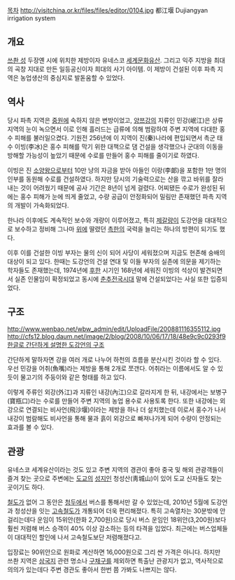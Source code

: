 [[목차]]
http://visitchina.or.kr/files/files/editor/0104.jpg
都江堰
Dujiangyan irrigation system

== 개요 ==
[[쓰촨 성]] 두장옌 시에 위치한 제방이자 유네스코 [[세계문화유산]]. 그리고 익주 지방을 최대의 곡창 지대로 만든 일등공신이자 희대의 사기 아이템. 이 제방이 건설된 이후 파촉 지역은 농업생산의 중심지로 발돋움할 수 있었다.

== 역사 ==
당시 파촉 지역은 [[중원]]에 속하지 않은 변방이었고, [[양쯔강]]의 지류인 민강(岷江)은 상류 지역의 눈이 녹으면서 이로 인해 흘러드는 급류에 의해 범람하여 주변 지역에 다대한 홍수 피해를 불러일으켰다. 기원전 256년에 이 지역이 진(秦)나라에 편입되면서 촉군 태수 이빙(李冰)은 홍수 피해를 막기 위한 대책으로 댐 건설을 생각했으나 군대의 이동을 방해할 가능성이 높았기 때문에 수로를 만들어 홍수 피해를 줄이기로 하였다.

이빙은 진 [[소양왕]]으로부터 10만 냥의 자금을 받아 아들인 이랑(李郞)을 포함한 1만 명의 인부를 동원해 수로를 건설하였다. 하지만 당시의 기술력으로는 산을 깎고 바위를 잘라내는 것이 어려웠기 때문에 공사 기간은 8년이 넘게 걸렸다. 어찌됐든 수로가 완성된 뒤에는 홍수 피해가 눈에 띄게 줄었고, 수량 공급이 안정화되어 밀림만 존재했던 파촉 지역의 개발이 가속화되었다.

한나라 이후에도 계속적인 보수와 개량이 이루어졌고, 특히 [[제갈량]]이 도강언을 대대적으로 보수하고 정비해 그나마 [[위]]에 딸렸던 [[촉한]]의 국력을 늘리는 하나의 방편이 되기도 했다. 

이후 이를 건설한 이빙 부자는 물의 신이 되어 사당이 세워졌으며 지금도 현존해 숭배의 대상이 되고 있다. 한때는 도강언의 건설 연대 및 이들 부자의 실존에 의문을 제기하는 학자들도 존재했는데, 1974년에 [[후한]] 시기인 168년에 세워진 이빙의 석상이 발견되면서 실존 인물임이 확정되었고 동시에 [[춘추전국시대]] 말에 건설되었다는 사실 또한 입증되었다. 

== 구조 ==
http://www.wenbao.net/wbw_admin/edit/UploadFile/200881116355112.jpg
[[http://cfs12.blog.daum.net/image/2/blog/2008/10/06/17/18/48e9c9c0293f9 한글로 간단하게 설명한 도강언의 구조]]

간단하게 말하자면 강을 여러 개로 나누어 하천의 흐름을 분산시킨 것이라 할 수 있다. 우선 민강을 어취(魚嘴)라는 제방을 통해 2개로 쪼갠다. 어취라는 이름에서도 알 수 있듯이 물고기의 주둥이와 같은 형태를 하고 있다. 

이렇게 주류인 외강(外江)과 지류인 내강(內江)으로 갈라지게 한 뒤, 내강에서는 보병구(寶甁口)라는 수로를 만들어 주변 지역의 농업 용수로 사용토록 한다. 또한 내강에는 외강으로 연결되는 비사언(飛沙堰)이라는 제방을 하나 더 설치했는데 이로서 홍수가 나서 내강이 범람해도 비사언을 통해 물과 흙이 외강으로 빠져나가게 되어 수량이 안정되는 효과를 볼 수 있다.

== 관광 == 
유네스코 세계유산이라는 것도 있고 주변 지역의 경관이 좋아 중국 및 해외 관광객들이 즐겨 찾는 곳으로 주변에는 [[도교]]의 [[성지]]인 청성산(靑城山)이 있어 도교 신자들도 찾는 곳이기도 하다.

[[철도]]가 없어 그 동안은 [[청두]]에서 버스를 통해서만 갈 수 있었는데, 2010년 5월에 도강언과 청성산을 잇는 [[고속철도]]가 개통되어 더욱 편리해졌다. 특히 고속열차는 30분밖에 안 걸리는데다 운임이 15위안(한화 2,700원)으로 당시 버스 운임인 18위안(3,200원)보다 훨씬 저렴해 버스 승객이 40% 이상 감소하는 등의 타격을 입었다. 최근에는 버스업체들이 대대적인 할인에 나서 고속철도보단 저렴해졌다고. 

입장료는 90위안으로 원화로 계산하면 16,000원으로 그리 싼 가격은 아니다. 하지만 쓰촨 지역은 [[삼국지]] 관련 명소나 [[구채구]]를 제외하면 특출난 관광지가 없고, 역사적으로 의의가 있는데다 주변 경관도 좋아서 한번 쯤 가봐도 나쁘지는 않다.

